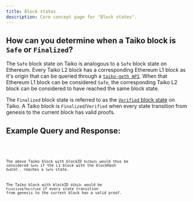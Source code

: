 ```yaml
---
title: Block states
description: Core concept page for "Block states".
---
```



## How can you determine when a Taiko block is `Safe` or `Finalized`?

The `Safe` block state on Taiko is analogous to a `Safe` block state on Ethereum.
Every Taiko L2 block has a corresponding Ethereum L1 block as it's origin that can be queried through a [`taiko-geth API`](https://github.com/taikoxyz/taiko-geth/blob/caf87509fe0f53fc937a3f5cc26325a380a1744e/eth/taiko_api_backend.go#L50).
When that Ethereum L1 block can be considered `Safe`, the corresponding Taiko L2 block can be considered to have reached the same block state.

The `Finalized` block state is referred to as the [`Verified` block state](/core-concepts/multi-proofs#verified-blocks-and-parallel-proving) on Taiko.
A Taiko block is `Finalized`/`Verified` when every state transition from genesis to the current block has valid proofs.

## Example Query and Response:

<Code code='
    {
    "method": "taiko_l1OriginByID", 
    "id":1, 
    "jsonrpc":"2.0", 
    "params":[ "0x19a3c" ]
    }' lang="json" title="query.json" />
<Code code='
    "result": 
        { 
        "blockID": "0x19a3c", 
        "l2BlockHash": "0x0905c85f9a288ebe94eb85743a65c8cf6266097b8b826cdca4f4018e6267c26a", 
        "l1BlockHeight": "0x16ef0f", 
        "l1BlockHash": "0x419f0c5b2cc90078c7040c3b90d174895ce83d76ebfdd75ad2dd5521036d0938"
        }' lang="json" title="response.json" />

The above Taiko block with blockID `0x19a3c` would thus be considered `Safe` if the L1 block with the blockHash `0x419f..` reaches a `Safe` state.

The Taiko block with blockID `019a3c` would be `Finalized`/`Verified` if every state transition from genesis to the current block has a valid proof.
